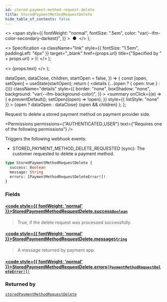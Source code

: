 ```yaml
---
id: stored-payment-method-request-delete
title: StoredPaymentMethodRequestDelete
hide_table_of_contents: false
---
```


  <>
    <span
      style={{
        fontWeight: "normal",
        fontSize: ".5em",
        color: "var(--ifm-color-secondary-darkest)",
      }}
    >
      &nbsp;●&nbsp;
    </span>
  </>
);

  <>
    Specification
    <a
      className="link"
      style={{ fontSize: "1.5em", paddingLeft: "4px" }}
      target="\_blank"
      href={props.url}
      title={"Specified by " + props.url}
    >
      ⎘
    </a>
  </>
);

  <>
    <span className={props.class}>{props.text}</span>
  </>
);


  dataOpen,
  dataClose,
  children,
  startOpen = false,
}) => {
  const [open, setOpen] = useState(startOpen);
  return (
    <details
      {...(open ? { open: true } : {})}
      className="details"
      style={{
        border: "none",
        boxShadow: "none",
        background: "var(--ifm-background-color)",
      }}
    >
      <summary
        onClick={(e) => {
          e.preventDefault();
          setOpen((open) => !open);
        }}
        style={{ listStyle: "none" }}
      >
        {open ? dataOpen : dataClose}
      </summary>
      {open && children}
    </details>
  );
};

Request to delete a stored payment method on payment provider side.

<Badge text="Added in Saleor 3.16" class="secondary margin-bottom--sm" />

<FeaturePreview />

<Permissions
  permissions={"AUTHENTICATED_USER"}
  text={"Requires one of the following permissions"}
/>

Triggers the following webhook events:

- STORED_PAYMENT_METHOD_DELETE_REQUESTED (sync): The customer requested to delete a payment method.

```graphql
type StoredPaymentMethodRequestDelete {
  success: Boolean
  message: String
  errors: [PaymentMethodRequestDeleteError!]!
}
```

### Fields

#### [<code style={{ fontWeight: 'normal' }}>StoredPaymentMethodRequestDelete.<b>success</b></code>](#)<Bullet />[`Boolean`](../../../api-reference/miscellaneous/scalars/boolean) <Badge class="badge badge--secondary" text="scalar"/>

> True, if the delete request was processed successfully.

#### [<code style={{ fontWeight: 'normal' }}>StoredPaymentMethodRequestDelete.<b>message</b></code>](#)<Bullet />[`String`](../../../api-reference/miscellaneous/scalars/string) <Badge class="badge badge--secondary" text="scalar"/>

> A message returned by payment app.

#### [<code style={{ fontWeight: 'normal' }}>StoredPaymentMethodRequestDelete.<b>errors</b></code>](#)<Bullet />[`[PaymentMethodRequestDeleteError!]!`](../../../api-reference/payments/objects/payment-method-request-delete-error) <Badge class="badge badge--secondary" text="non-null"/> <Badge class="badge badge--secondary" text="object"/>

>

### Returned by

[`storedPaymentMethodRequestDelete`](../../../api-reference/payments/mutations/stored-payment-method-request-delete) <Badge class="badge badge--secondary" text="mutation"/>


